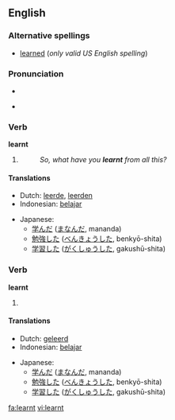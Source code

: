 ==English==

===Alternative spellings===
*[[learned]] (''only valid US English spelling'')

===Pronunciation===
*{{audio|en-uk-learnt.ogg|Audio (UK)}}
*{{IPA|/'lɜːnt/}}
*:{{rhymes|ɜː(r)nt}}

===Verb===
'''learnt'''

# {{UK}} {{simple past of|[[learn]]}}
#:''So, what have you '''learnt''' from all this?''

====Translations====
{{trans-top|sample past of to learn}}
*Dutch: [[leerde]], [[leerden]]
*Indonesian: [[ajar|belajar]]
{{trans-mid}}
*Japanese:
** [[学んだ]] ([[まなんだ]], mananda)
** [[勉強]]した ([[べんきょう]]した, benkyō-shita)
** [[学習]]した ([[がくしゅう]]した, gakushū-shita)
{{trans-bottom}}

===Verb===
'''learnt'''

# {{UK}} {{past participle of|[[learn]]}}

====Translations====
{{trans-top|past participle of to learn}}
*Dutch: [[geleerd]]
*Indonesian: [[ajar|belajar]]
{{trans-mid}}
*Japanese:
** [[学んだ]] ([[まなんだ]], mananda)
** [[勉強]]した ([[べんきょう]]した, benkyō-shita)
** [[学習]]した ([[がくしゅう]]した, gakushū-shita)
{{trans-bottom}}

[[fa:learnt]]
[[vi:learnt]]